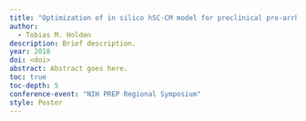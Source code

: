 ```yaml
---
title: "Optimization of in silico hSC-CM model for preclinical pro-arrhythmia assessment and an app-based approach to collaborative drug safety screening"
author: 
  - Tobias M. Holden
description: Brief description.
year: 2018
doi: <doi>
abstract: Abstract goes here.
toc: true
toc-depth: 5
conference-event: "NIH PREP Regional Symposium"
style: Poster
---
```


![]()
